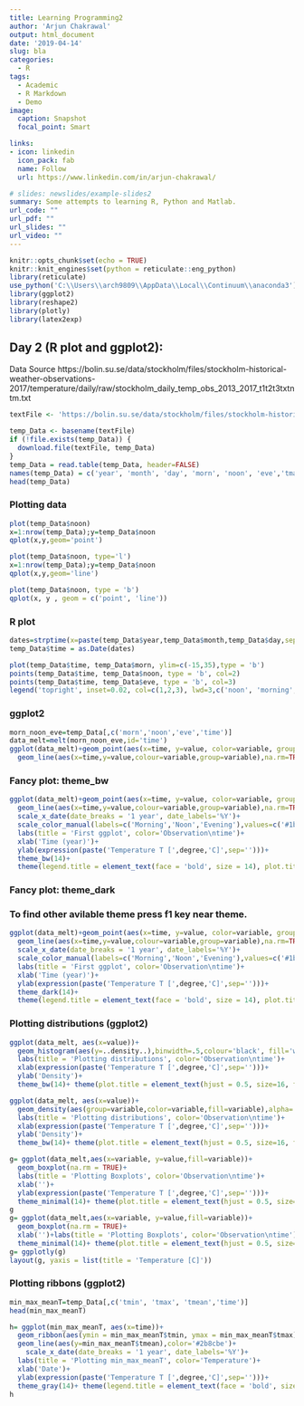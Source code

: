 ```yaml
---
title: Learning Programming2
author: 'Arjun Chakrawal'
output: html_document
date: '2019-04-14'
slug: bla
categories:
  - R
tags:
  - Academic
  - R Markdown
  - Demo
image:
  caption: Snapshot
  focal_point: Smart

links:
- icon: linkedin
  icon_pack: fab
  name: Follow
  url: https://www.linkedin.com/in/arjun-chakrawal/

# slides: newslides/example-slides2
summary: Some attempts to learning R, Python and Matlab.
url_code: ""
url_pdf: ""
url_slides: ""
url_video: "" 
---
```



```r
knitr::opts_chunk$set(echo = TRUE)
knitr::knit_engines$set(python = reticulate::eng_python)
library(reticulate)
use_python('C:\\Users\\arch9809\\AppData\\Local\\Continuum\\anaconda3')
library(ggplot2)
library(reshape2)
library(plotly)
library(latex2exp)
```

## Day 2 (R plot and ggplot2): 
Data Source 
https://bolin.su.se/data/stockholm/files/stockholm-historical-weather-observations-2017/temperature/daily/raw/stockholm_daily_temp_obs_2013_2017_t1t2t3txtntm.txt 
```r
textFile <- 'https://bolin.su.se/data/stockholm/files/stockholm-historical-weather-observations-2017/temperature/daily/raw/stockholm_daily_temp_obs_2013_2017_t1t2t3txtntm.txt'

temp_Data <- basename(textFile)
if (!file.exists(temp_Data)) {
  download.file(textFile, temp_Data)
}
temp_Data = read.table(temp_Data, header=FALSE)
names(temp_Data) = c('year', 'month', 'day', 'morn', 'noon', 'eve','tmax', 'tmin', 'tmean')
head(temp_Data)
```

### Plotting data

```r
plot(temp_Data$noon)
x=1:nrow(temp_Data);y=temp_Data$noon
qplot(x,y,geom='point')
```

```r
plot(temp_Data$noon, type='l')
x=1:nrow(temp_Data);y=temp_Data$noon
qplot(x,y,geom='line')
```
```r
plot(temp_Data$noon, type = 'b')
qplot(x, y , geom = c('point', 'line'))
```

###  R plot

```r
dates=strptime(x=paste(temp_Data$year,temp_Data$month,temp_Data$day,sep=' '),format='%Y %m %d')
temp_Data$time = as.Date(dates)

plot(temp_Data$time, temp_Data$morn, ylim=c(-15,35),type = 'b')
points(temp_Data$time, temp_Data$noon, type = 'b', col=2)
points(temp_Data$time, temp_Data$eve, type = 'b', col=3)
legend('topright', inset=0.02, col=c(1,2,3), lwd=3,c('noon', 'morning', 'evening'), bty='n')
```

###  ggplot2

```r
morn_noon_eve=temp_Data[,c('morn','noon','eve','time')]
data_melt=melt(morn_noon_eve,id='time')
ggplot(data_melt)+geom_point(aes(x=time, y=value, color=variable, group=variable),na.rm=TRUE)+
  geom_line(aes(x=time,y=value,colour=variable,group=variable),na.rm=TRUE)
```

### Fancy plot: theme_bw

```r
ggplot(data_melt)+geom_point(aes(x=time, y=value, color=variable, group=variable),na.rm=TRUE)+
  geom_line(aes(x=time,y=value,colour=variable,group=variable),na.rm=TRUE)+
  scale_x_date(date_breaks = '1 year', date_labels='%Y')+
  scale_color_manual(labels=c('Morning','Noon','Evening'),values=c('#1b9e77','#d95f02','#7570b3'))+
  labs(title = 'First ggplot', color='Observation\ntime')+
  xlab('Time (year)')+
  ylab(expression(paste('Temperature T [',degree,'C]',sep='')))+
  theme_bw(14)+
  theme(legend.title = element_text(face = 'bold', size = 14), plot.title = element_text(hjust = 0.5, size=16, face = 'bold'))
```

### Fancy plot: theme_dark 

### To find other avilable theme press f1 key near theme.

```r
ggplot(data_melt)+geom_point(aes(x=time, y=value, color=variable, group=variable),na.rm=TRUE)+
  geom_line(aes(x=time,y=value,colour=variable,group=variable),na.rm=TRUE)+
  scale_x_date(date_breaks = '1 year', date_labels='%Y')+
  scale_color_manual(labels=c('Morning','Noon','Evening'),values=c('#1b9e77','#d95f02','#7570b3'))+
  labs(title = 'First ggplot', color='Observation\ntime')+
  xlab('Time (year)')+
  ylab(expression(paste('Temperature T [',degree,'C]',sep='')))+
  theme_dark(14)+
  theme(legend.title = element_text(face = 'bold', size = 14), plot.title = element_text(hjust = 0.5, size=16, face = 'bold'))
```

### Plotting distributions (ggplot2)

```r
ggplot(data_melt, aes(x=value))+
  geom_histogram(aes(y=..density..),binwidth=.5,colour='black', fill='white',na.rm = TRUE)+
  labs(title = 'Plotting distributions', color='Observation\ntime')+
  xlab(expression(paste('Temperature T [',degree,'C]',sep='')))+
  ylab('Density')+
  theme_bw(14)+ theme(plot.title = element_text(hjust = 0.5, size=16, face = 'bold'))
```

```r
ggplot(data_melt, aes(x=value))+
  geom_density(aes(group=variable,color=variable,fill=variable),alpha=.2,na.rm = TRUE) + 
  labs(title = 'Plotting distributions', color='Observation\ntime')+
  xlab(expression(paste('Temperature T [',degree,'C]',sep='')))+
  ylab('Density')+
  theme_bw(14)+ theme(plot.title = element_text(hjust = 0.5, size=16, face = 'bold'))
```

```r
g= ggplot(data_melt,aes(x=variable, y=value,fill=variable))+
  geom_boxplot(na.rm = TRUE)+ 
  labs(title = 'Plotting Boxplots', color='Observation\ntime')+
  xlab('')+
  ylab(expression(paste('Temperature T [',degree,'C]',sep='')))+
  theme_minimal(14)+ theme(plot.title = element_text(hjust = 0.5, size=16, face = 'bold'))
g
g= ggplot(data_melt,aes(x=variable, y=value,fill=variable))+
  geom_boxplot(na.rm = TRUE)+
  xlab('')+labs(title = 'Plotting Boxplots', color='Observation\ntime')+
  theme_minimal(14)+ theme(plot.title = element_text(hjust = 0.5, size=16, face = 'bold'))
g= ggplotly(g)
layout(g, yaxis = list(title = 'Temperature [C]'))
```


### Plotting ribbons (ggplot2)

```r
min_max_meanT=temp_Data[,c('tmin', 'tmax', 'tmean','time')]
head(min_max_meanT)

h= ggplot(min_max_meanT, aes(x=time))+
  geom_ribbon(aes(ymin = min_max_meanT$tmin, ymax = min_max_meanT$tmax), fill = "grey50",na.rm = TRUE)+
  geom_line(aes(y=min_max_meanT$tmean),color='#2b8cbe')+
    scale_x_date(date_breaks = '1 year', date_labels='%Y')+
  labs(title = 'Plotting min_max_meanT', color='Temperature')+
  xlab('Date')+
  ylab(expression(paste('Temperature T [',degree,'C]',sep='')))+
  theme_gray(14)+ theme(legend.title = element_text(face = 'bold', size = 14),legend.position='bottom',plot.title = element_text(hjust = 0.5, size=16, face = 'bold'))
h
```

